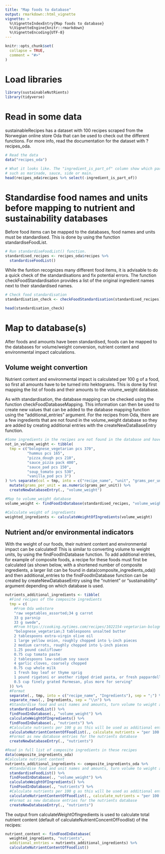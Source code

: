 ```yaml
---
title: "Map foods to database"
output: rmarkdown::html_vignette
vignette: >
  %\VignetteIndexEntry{Map foods to database}
  %\VignetteEngine{knitr::rmarkdown}
  %\VignetteEncoding{UTF-8}
---
```


```r
knitr::opts_chunk$set(
  collapse = TRUE,
  comment = "#>"
)
```

# Load libraries
```r
library(sustainableNutRients)
library(tidyverse)
```

# Read in some data
sustainableRecipes has a dataset with 100 recipes scraped from the Norwegian online store Oda that can be used to check out the different functions. For more info, read the documentation for the dataset with ?recipes_oda.
```r
# Read the data
data("recipes_oda")

# What it looks like. The "ingredient_is_part_of" column show which part of the recipe the ingredient comes from
# such as marinade, sauce, side or main.
head(recipes_oda$recipes %>% select(-ingredient_is_part_of))
```

# Standardise food names and units before mapping to nutrient and sustainability databases
Before food items can be mapped to the databases, food names and units must be standardised. This is done by using the function standardiseFoodList.
```r
# Run standardiseFoodList() function.
standardised_recipes <- recipes_oda$recipes %>%
  standardiseFoodList()
```
While the funtion recognizes many different food items, it is advisable to do a quick check of the standardisations and fix potential errors. The function checkFoodStandardisation provides a list of the original ingredient names next to their standardised names.
```r
# Check food standardisation
standardisation_check <- checkFoodStandardisation(standardised_recipes)

head(standardisation_check)
```

# Map to database(s)
After foods and amounts have been standardised, foods can be mapped to the databases for volume/weight conversion, nutrient content and environmental impact calculations.

## Volume weight convertion
Nutrient content and environmental impact is calculated per 100 g of a food, so first all amounts have to be turned into hektograms. This is done by first mapping the list of foods and their amounts to the volume_weight database.

As with standardisation, the database mapping can be checked using the function checkFoodDatabaseMapping. This information can then be used to create new values that can be added to the database mapping function using the "additional_entries" argument. For the recipes from Oda, there are a few ingredients that are not found in the volume_weight database so they are added by creating additional entries with the createNewDataBaseEntry function.

```r
#Some ingredients in the recipes are not found in the database and have been mapped to a similar but wrong ingredient. These will be added by creating additional entries to the database
not_in_volume_weight <- tibble(
  tmp = c("bolognese_vegetarian pcs 370",
          "hummus pcs 165",
          "pizza_dough pcs 210",
          "sauce_pizza pack 400",
          "sauce_pad pcs 150",
          "soup_tomato pcs 530",
          "vanilla_pod pcs 3")
) %>% separate(col = tmp, into = c("recipe_name", "unit", "grams_per_unit"), sep = " ") %>%
  mutate(grams_per_unit = as.numeric(grams_per_unit)) %>%
  createNewDatabaseEntry(., "volume_weight")

#Map to volume_weight database
volume_weight <- findFoodInDatabase(standardised_recipes, "volume_weight", additional_entries = not_in_volume_weight)

#Calculate weight of ingredients
weighted_ingredients <- calculateWeightOfIngredients(volume_weight)
```

## Nutrient and/or environmental indicators
With the weight of our foods, their nutrient content and environmental impact can be calculated! This is similar to converting volume to weight units, by using the findFoodInDatabase function. To add additional entries, for example of composite foods, a recipe for these foods must first be calculated (as shown below, with a shortened number of composite ingredients, a larger list can be found in data(composite_ingredients_oda)) and then additional_entries to the findFoodInDatabase function can be created by createNewDatabaseEntry using the "nutrient" or "sustainability" argument depending on which database is used.

```r
nutrients_additional_ingredients <- tibble(
  #Find recipes of the composite ingredients
  tmp = c(
    #From Oda webstore
    "raw vegetables_assorted;34 g carrot
    33 g parsnip
    33 g swede",
    #From https://cooking.nytimes.com/recipes/1022154-vegetarian-bolognese
    "bolognese_vegetarian;3 tablespoons unsalted butter
    2 tablespoons extra-virgin olive oil
    1 large yellow onion, roughly chopped into ¼-inch pieces
    2 medium carrots, roughly chopped into ¼-inch pieces
    1.25 pound cauliflower
    0.75 cup tomato paste
    2 tablespoons low-sodium soy sauce
    4 garlic cloves, coarsely chopped
    0.75 cup whole milk
    1 fresh bay leaf or thyme sprig
    1 pound rigatoni or another ridged dried pasta, or fresh pappardelle or tagliatelle
    0.5 cup finely grated Parmesan, plus more for serving"
  )) %>%
  #Format
  separate(., tmp, into = c("recipe_name", "Ingredients"), sep = ";") %>%
  separate_rows(., Ingredients, sep = "\\n") %>%
  #Standardise food and unit names and amounts, turn volume to weight and calculate nutrient content
  standardiseFoodList() %>%
  findFoodInDatabase(., "volume_weight") %>%
  calculateWeightOfIngredients() %>%
  findFoodInDatabase(., "nutrients") %>%
  #Calculate nutrients per 100 g as this will be used as additional entries to calculate nutrient content of other recipes
  calculateNutrientContentOfFoodlist(., calculate_nutrients = "per 100 g") %>%
  #Format as new database entries for the nutrients database
  createNewDatabaseEntry(., "nutrients")
```
```r
#Read in full list of composite ingredients in these recipes
data(composite_ingredients_oda)
#Calculate nutrient content
nutrients_additional_ingredients <- composite_ingredients_oda %>%
  #Standardise food and unit names and amounts, turn volume to weight and calculate nutrient content
  standardiseFoodList() %>%
  findFoodInDatabase(., "volume_weight") %>%
  calculateWeightOfIngredients() %>%
  findFoodInDatabase(., "nutrients") %>%
  #Calculate nutrients per 100 g as this will be used as additional entries to calculate nutrient content of other recipes
  calculateNutrientContentOfFoodlist(., calculate_nutrients = "per 100 g") %>%
  #Format as new database entries for the nutrients database
  createNewDatabaseEntry(., "nutrients")
```
The output from calculateWeightOfIngredients is used to calculate total nutrient content (default of calculateNutrientConcentOfFoodlist) of the recipes:
```r
nutrient_content <- findFoodInDatabase(
  weighted_ingredients, "nutrients", 
  additional_entries = nutrients_additional_ingredients) %>%
  calculateNutrientContentOfFoodlist()
```


